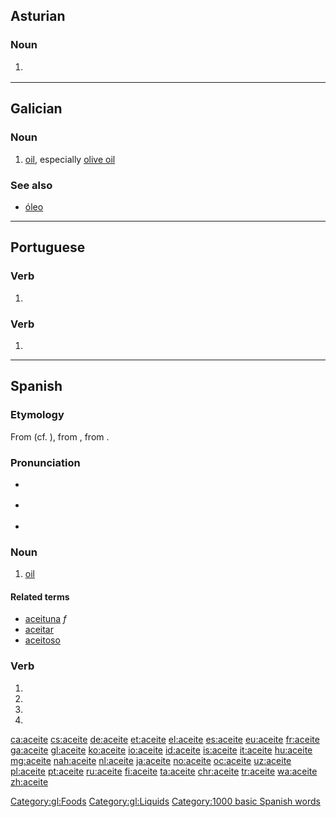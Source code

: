 ==Asturian==

===Noun===
{{ast-noun|m}}

# {{l|en|oil}} {{gloss|liquid fat}}

----

==Galician==

===Noun===
{{gl-noun|m}}

# [[oil]], especially [[olive oil]]

===See also===
* [[óleo]]

[[Category:gl:Foods]]
[[Category:gl:Liquids]]

----

==Portuguese==

===Verb===
{{head|pt|verb form|g=m-f|plural|aceites}}

# {{pt-verb-form-of|aceitar|spp|mf|s|cx=Portugal}}

===Verb===
{{pt-verb-form}}

# {{pt-verb-form-of|aceitar|e|tg=accept|tg2=accepts}}

----

==Spanish==
{{wikipedia|lang=es}}

===Etymology===
From {{etyl|osp|es}} {{m|osp|azeyte}} (cf. {{etyl|lad|-}} {{m|lad|azeyte}}), from {{etyl|xaa|es}}, from {{etyl|ar|es}} {{m|ar|زيت||tr=zayt}}.

===Pronunciation===
* {{a|ceseo}} {{IPA|/aˈθejte/|lang=es}}
* {{a|seseo}} {{IPA|/aˈsejte/|lang=es}}
* {{rhymes|eite|lang=es}}

===Noun===
{{es-noun|m}}

# [[oil]]

====Related terms====
* [[aceituna]] ''f''
* [[aceitar]] {{pos_v}}
* [[aceitoso]] {{pos_a}}

===Verb===
{{es-verb-form}}

# {{es-verb form of|ending=ar|mood=imperative|pers=2|formal=yes|number=singular|aceitar}}
# {{es-verb form of|ending=ar|mood=subjunctive|tense=present|pers=1|number=singular|aceitar}}
# {{es-verb form of|ending=ar|mood=subjunctive|tense=present|pers=2|formal=yes|number=singular|aceitar}}
# {{es-verb form of|ending=ar|mood=subjunctive|tense=present|pers=3|number=singular|aceitar}}

[[Category:1000 basic Spanish words]]

[[ca:aceite]]
[[cs:aceite]]
[[de:aceite]]
[[et:aceite]]
[[el:aceite]]
[[es:aceite]]
[[eu:aceite]]
[[fr:aceite]]
[[ga:aceite]]
[[gl:aceite]]
[[ko:aceite]]
[[io:aceite]]
[[id:aceite]]
[[is:aceite]]
[[it:aceite]]
[[hu:aceite]]
[[mg:aceite]]
[[nah:aceite]]
[[nl:aceite]]
[[ja:aceite]]
[[no:aceite]]
[[oc:aceite]]
[[uz:aceite]]
[[pl:aceite]]
[[pt:aceite]]
[[ru:aceite]]
[[fi:aceite]]
[[ta:aceite]]
[[chr:aceite]]
[[tr:aceite]]
[[wa:aceite]]
[[zh:aceite]]
